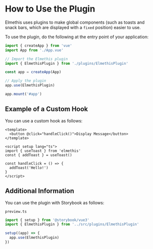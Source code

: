 # How to Use the Plugin

Elmethis uses plugins to make global components (such as toasts and snack bars, which are displayed with a `fixed` position) easier to use.

To use the plugin, do the following at the entry point of your application:

```ts
import { createApp } from 'vue'
import App from './App.vue'

// Import the Elmethis plugin
import { ElmethisPlugin } from './plugins/ElmethisPlugin'

const app = createApp(App)

// Apply the plugin
app.use(ElmethisPlugin)

app.mount('#app')
```

## Example of a Custom Hook

You can use a custom hook as follows:

```vue
<template>
  <button @click="handleClick()">Display Message</button>
</template>

<script setup lang="ts">
import { useToast } from 'elmethis'
const { addToast } = useToast()

const handleClick = () => {
  addToast('Hello!')
}
</script>
```

## Additional Information

You can use the plugin with Storybook as follows:

`preview.ts`

```ts
import { setup } from '@storybook/vue3'
import { ElmethisPlugin } from '../src/plugins/ElmethisPlugin'

setup((app) => {
  app.use(ElmethisPlugin)
})
```
